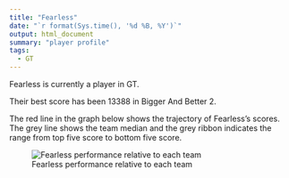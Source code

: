 ```yaml
---
title: "Fearless"
date: "`r format(Sys.time(), '%d %B, %Y')`"
output: html_document
summary: "player profile"
tags:
  - GT
---
```


Fearless is currently a player in GT.

Their best score has been 13388 in Bigger And Better 2.

The red line in the graph below shows the trajectory of Fearless's scores. The grey line shows the team median and the grey ribbon indicates the range from top five score to bottom five score.

![Fearless performance relative to each team](Fearless.jpg)

